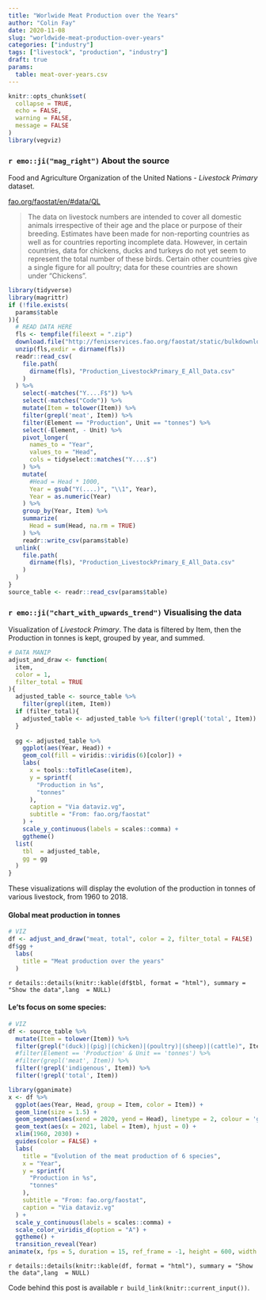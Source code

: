 ```yaml
---
title: "Worlwide Meat Production over the Years"
author: "Colin Fay"
date: 2020-11-08
slug: "worldwide-meat-production-over-years"
categories: ["industry"]
tags: ["livestock", "production", "industry"]
draft: true
params:
  table: meat-over-years.csv
---
```


```r
knitr::opts_chunk$set(
  collapse = TRUE, 
  echo = FALSE, 
  warning = FALSE, 
  message = FALSE
)
library(vegviz)
```

### `r emo::ji("mag_right")` About the source 

::: {.source}
Food and Agriculture Organization of the United Nations - _Livestock Primary_ dataset.
::: 

::: {.link}
[fao.org/faostat/en/#data/QL](https://www.fao.org/faostat/en/#data/QL)
:::

::: {.quote}
> 
:::

::: {.count}
> The data on livestock numbers are intended to cover all domestic animals irrespective of their age and the place or purpose of their breeding. Estimates have been made for non-reporting countries as well as for countries reporting incomplete data. However, in certain countries, data for chickens, ducks and turkeys do not yet seem to represent the total number of these birds. Certain other countries give a single figure for all poultry; data for these countries are shown under “Chickens”.
:::

```r
library(tidyverse)
library(magrittr)
if (!file.exists(
  params$table
)){
  # READ DATA HERE
  fls <- tempfile(fileext = ".zip")
  download.file("http://fenixservices.fao.org/faostat/static/bulkdownloads/Production_LivestockPrimary_E_All_Data.zip", fls)
  unzip(fls,exdir = dirname(fls))
  readr::read_csv(
    file.path(
      dirname(fls), "Production_LivestockPrimary_E_All_Data.csv"
    )
  ) %>%
    select(-matches("Y....F$")) %>%
    select(-matches("Code")) %>%
    mutate(Item = tolower(Item)) %>%
    filter(grepl('meat', Item)) %>%
    filter(Element == "Production", Unit == "tonnes") %>% 
    select(-Element, - Unit) %>%
    pivot_longer(
      names_to = "Year", 
      values_to = "Head", 
      cols = tidyselect::matches("Y....$")
    ) %>%
    mutate(
      #Head = Head * 1000, 
      Year = gsub("Y(....)", "\\1", Year), 
      Year = as.numeric(Year)
    ) %>%
    group_by(Year, Item) %>%
    summarize(
      Head = sum(Head, na.rm = TRUE)
    ) %>%
    readr::write_csv(params$table)
  unlink(
    file.path(
      dirname(fls), "Production_LivestockPrimary_E_All_Data.csv"
    )
  )
}
source_table <- readr::read_csv(params$table)

```


### `r emo::ji("chart_with_upwards_trend")` Visualising the data

Visualization of _Livestock Primary_.
The data is filtered by Item, then the Production in tonnes is kept, grouped by year, and summed. 

```r
# DATA MANIP
adjust_and_draw <- function(
  item, 
  color = 1, 
  filter_total = TRUE
){
  adjusted_table <- source_table %>%  
    filter(grepl(item, Item))
  if (filter_total){
    adjusted_table <- adjusted_table %>% filter(!grepl('total', Item))
  }
  
  gg <- adjusted_table %>%
    ggplot(aes(Year, Head)) + 
    geom_col(fill = viridis::viridis(6)[color]) + 
    labs(
      x = tools::toTitleCase(item), 
      y = sprintf(
        "Production in %s", 
        "tonnes"
      ), 
      caption = "Via dataviz.vg",
      subtitle = "From: fao.org/faostat"
    ) +
    scale_y_continuous(labels = scales::comma) + 
    ggtheme()
  list(
    tbl  = adjusted_table, 
    gg = gg
  )
}

```


These visualizations will display the evolution of the production in tonnes of various livestock, from 1960 to 2018.

#### Global meat production in tonnes

```r
# VIZ
df <- adjust_and_draw("meat, total", color = 2, filter_total = FALSE)
df$gg + 
  labs(
    title = "Meat production over the years"
  )
```

`r details::details(knitr::kable(df$tbl, format = "html"), summary = "Show the data",lang  = NULL)`

#### Le'ts focus on some species:

```r
# VIZ
df <- source_table %>%  
  mutate(Item = tolower(Item)) %>%
  filter(grepl("(duck)|(pig)|(chicken)|(poultry)|(sheep)|(cattle)", Item)) %>%
  #filter(Element == 'Production' & Unit == 'tonnes') %>% 
  #filter(grepl('meat', Item)) %>% 
  filter(!grepl('indigenous', Item)) %>% 
  filter(!grepl('total', Item))
```

::: {.animated}

```r
library(gganimate)
x <- df %>%
  ggplot(aes(Year, Head, group = Item, color = Item)) + 
  geom_line(size = 1.5) + 
  geom_segment(aes(xend = 2020, yend = Head), linetype = 2, colour = 'grey') + 
  geom_text(aes(x = 2021, label = Item), hjust = 0) +
  xlim(1960, 2030) + 
  guides(color = FALSE) + 
  labs(
    title = "Evolution of the meat production of 6 species",
    x = "Year", 
    y = sprintf(
      "Production in %s",
      "tonnes"
    ),
    subtitle = "From: fao.org/faostat", 
    caption = "Via dataviz.vg"
  ) +
  scale_y_continuous(labels = scales::comma) + 
  scale_color_viridis_d(option = "A") +
  ggtheme() + 
  transition_reveal(Year)
animate(x, fps = 5, duration = 15, ref_frame = -1, height = 600, width =1200)

```

:::

`r details::details(knitr::kable(df, format = "html"), summary = "Show the data",lang  = NULL)`

::: {.code}
Code behind this post is available `r build_link(knitr::current_input())`. 
:::
